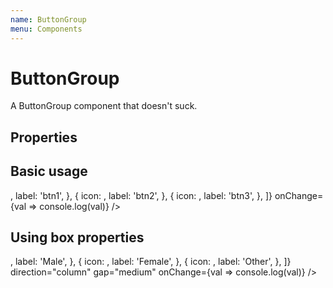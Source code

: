 ```yaml
---
name: ButtonGroup
menu: Components
---
```



# ButtonGroup

A ButtonGroup component that doesn't suck.

## Properties

<Props of={ButtonGroup} />

## Basic usage

<Playground>
  <Router>
    <Grommet>
      <ButtonGroup
        buttons={[
          {
            icon: <Add />,
            label: 'btn1',
          },
          {
            icon: <Add />,
            label: 'btn2',
          },
          {
            icon: <Add />,
            label: 'btn3',
          },
        ]}
        onChange={val => console.log(val)}
      />
    </Grommet>
  </Router>
</Playground>

## Using box properties

<Playground>
  <Router>
    <Grommet>
      <ButtonGroup
        buttons={[
          {
            icon: <RestroomMen />,
            label: 'Male',
          },
          {
            icon: <RestroomWomen />,
            label: 'Female',
          },
          {
            icon: <Robot />,
            label: 'Other',
          },
        ]}
        direction="column"
        gap="medium"
        onChange={val => console.log(val)}
      />
    </Grommet>
  </Router>
</Playground>
